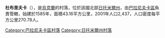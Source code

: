 {{coord|50|20|47|N|27|24|52|E|scale:30000|display=title}}

'''杜布里夫卡'''（{{lang-uk|Дубрівка}}），是[[烏克蘭|烏克蘭]]的村落，位於該國北部[[日托米爾州|日托米爾州]]，由[[巴拉尼夫卡區|巴拉尼夫卡區]]負責管轄，始建於1585年，面積43.16平方公里，2001年人口2,437，人口密度每平方公里270.78人。

{{DEFAULTSORT:Дубрівка}}
[[Category:巴拉尼夫卡區村落|Category:巴拉尼夫卡區村落]]
[[Category:日托米爾州村落|Category:日托米爾州村落]]


{{Zhytomyr-geo-stub}}